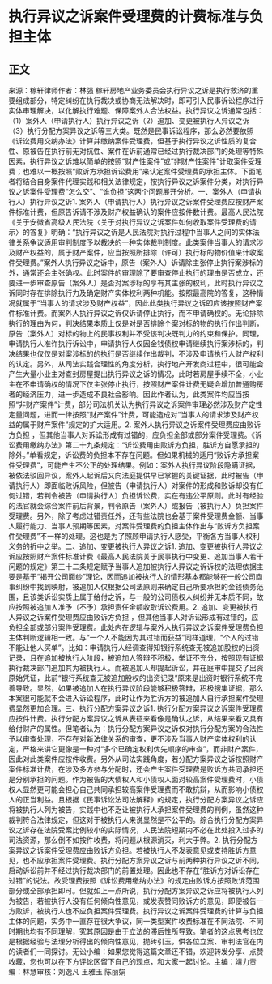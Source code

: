 # 执行异议之诉案件受理费的计费标准与负担主体
## 正文
来源：稼轩律师作者：林强 稼轩房地产业务委员会执行异议之诉是执行救济的重要组成部分，特定纠纷在执行裁决或协商无法解决时，即可引入民事诉讼程序进行实体审理解决，以化解执行难题、保障案外人合法权益。执行异议之诉通常包括：（1）案外人（申请执行人）执行异议之诉（2）追加、变更被执行人异议之诉（3）执行分配方案异议之诉等三大类。既然是民事诉讼程序，那么必然要依照《诉讼费用交纳办法》计算并缴纳案件受理费，但基于执行异议之诉性质的复合性、原被告在执行前无对抗性、案件在诉前通常已经过执行裁决部门的处理等特殊因素，执行异议之诉难以简单的按照“财产性案件”或“非财产性案件”计取案件受理费；也难以一概按照“败诉方承担诉讼费用”来认定案件受理费的承担主体。下面笔者将结合自身案件代理实践和相关法律规定，按执行异议之诉案件分类，对执行异议之诉案件受理费“怎么交”、“谁负担”这两个问题展开分析。一、案外人（申请执行人）执行异议之诉1. 案外人（申请执行人）执行异议之诉案件受理费应按财产案件标准计费，但原告诉请不涉及财产权益确认的案件应按件数计费。最高人民法院《关于安徽省高级人民法院〈关于对执行异议之诉案件如何收取案件受理费的请示〉的答复》明确：“执行异议之诉是人民法院对执行过程中当事人之间的实体法律关系争议适用审判制度予以裁决的一种实体裁判制度。此类案件当事人的请求涉及财产权益的，属于财产案件，应当按照所排除（许可）执行标的物价值来计收案件受理费。”案外人执行异议之诉中，原告（案外人）诉请除主张停止执行案涉标的外，通常还会主张确权。此时案件的审理除了要审查停止执行的理由是否成立，还要进一步审查原告（案外人）是否对案涉标的享有其主张的权利，此时执行异议之诉同时存在排除执行力及确定财产实体权利两种机能。按照最高院的答复，这种情况就属于“当事人的请求涉及财产权益”，因此此类执行异议之诉即应该按照财产案件标准计费。而案外人执行异议之诉仅诉请停止执行，而不申请确权的。无论排除执行的理由为何，判决结果本质上仅是对是否排除个案对标的物的执行作出判断，原告（案外人）对标的物上的民事权利并不受该判决既判力的约束和保护。同理，申请执行人准许执行诉讼中，申请执行人仅因金钱债权申请继续执行案涉标的，判决结果也仅仅是对案涉标的的执行是否继续作出裁判，不涉及申请执行人财产权利的认定。另外，从司法实践合理性的角度分析，执行地产开发商过程中，很可能会产生大量小业主对查封房屋提出执行异议之诉的情况，此时若房屋手续不全，小业主在不申请确权的情况下仅主张停止执行，按照财产案件计费无疑会增加普通购房者的经济压力，进一步造成不良社会影响。因此作者认为，此类案件均应当按照“非财产案件”计费，部分司法机关认为执行异议之诉案件审理必然涉及财产定性定量问题，进而一律按照“财产案件”计费，可能造成对“当事人的请求涉及财产权益的属于财产案件”规定的扩大适用。2. 案外人执行异议之诉案件受理费应由败诉方负担 ，但其他当事人对诉讼形成有过错的，应负担全部或部分案件受理费。《诉讼费用缴纳办法》第二十九条规定：“诉讼费用由败诉方负担，胜诉方自愿承担的除外。”单看规定，诉讼费的负担本不存在问题。但如果机械的适用“败诉方承担案件受理费”，可能产生不公正的处理结果。例如：案外人执行异议阶段隐瞒证据，被依法驳回异议，案外人起诉后又向法庭提供早已掌握的关键证据，此时被告（申请执行人）即面临败诉风险，但被告（申请执行人）对案件的形成和败诉却没有任何过错，若判令被告（申请执行人）负担诉讼费，实在有违公平原则。此时有经验的法官就会综合案件前后背景，判令原告（案外人）或报告（被执行人）负担案件受理费。另外，除了考虑过错责任外，还有些法院也会基于案件受理费金额、当事人履行能力、当事人预期等因素，对案件受理费的负担主体作出与“败诉方负担案件受理费”不一样的处理。这也是为了照顾申请执行人感受，平衡各方当事人权利义务的折中之举。二、追加、变更被执行人异议之诉1. 追加、变更被执行人异议之诉应按照财产案件标准计费《最高人民法院关于民事执行中变更、追加当事人若干问题的规定》第三十二条规定赋予当事人追加被执行人异议之诉诉权的法理依据主要是基于“揭开公司面纱”理论，因而追加被执行人的情形基本都能够在一般公司商事纠纷中找到映射，被追加人仅根据公司法原则来确定自己所要承担的金钱债务范围，且该类诉讼实质上属于给付之诉，与一般的公司债权人纠纷并无本质不同，故应按照被追加人准予（不予）承担责任金额收取诉讼费用。2. 追加、变更被执行人异议之诉案件受理费应由败诉方负担 ，但其他当事人对诉讼形成有过错的，应负担全部或部分案件受理费。此处内在逻辑与案外人执行异议之诉案件受理费负担主体判断逻辑相一致。与“一个人不能因为其过错而获益”同样道理，“个人的过错不能让他人买单”。比如：申请执行人经调查得知银行系统查无被追加股权的出资记录，且在追加被执行人阶段，被追加人答辩不积极，举证不充分，按照现有证据执行裁决部门追加其为被执行人。而被追加人却提起诉讼，并在庭审中提交了出资原始凭证，此前“银行系统查无被追加股权的出资记录”原来是出资时银行系统不完善导致。显然，如果被追加人在执行异议阶段能够积极答辩，积极搜集证据，那么本案很可能就不会进入诉讼程序，此时让作为胜诉方的被追加人自行承担案件受理费显然更加合理。三、执行分配方案异议之诉1. 执行分配方案异议之诉案件受理费应按件计费。执行分配方案异议之诉从表征来看像是确认之诉，从结果来看又具有给付财产的属性。但笔者认为：执行分配方案异议之诉仅对执行分配方案的合法性予以审查处理，不存在对新法律关系的审查，更不涉及当事人财产实体权利的认定，严格来讲它更像是一种对“多个已确定权利优先顺序的审查”，而非财产案件，因此对此类案件应按件收费。另外从司法实践角度，若分配方案异议之诉按照财产案件标准计费，在涉及多方参与分配时，还会产生案件受理费是败诉方共同承担还是分别承担的问题。作为被告的大债权人和小债权人面对较高案件受理费时，小债权人显然更可能会担心自己共同承担较高案件受理费而不敢抗辩，从而影响小债权人的正当利益。且根据《民事诉讼法司法解释》的规定，执行分配方案异议之诉应将被执行人列为被告，实践中也不乏让被执行人承担案件受理费的判例，虽然这种裁判符合法律规定，但这对于被执行人来说显然是不公平的。综合执行分配方案异议之诉存在法院受案比例较小的实际情况，人民法院短期内不必在此处投入过多的司法资源，那么倒不如按件收费，将问题从根源消灭，利大于弊。2. 执行分配方案异议之诉案件受理费应由败诉方负担。若被执行人不发表意见或支持胜诉方意见，也不应承担案件受理费。执行分配方案异议之诉与前两种执行异议之诉不同，启动诉讼前并不经过执行裁决部门的前置处理。因此也不存在“胜诉方对诉讼存在过错”的说法。故受理费按照《诉讼费用缴纳办法》的规定由败诉方按照败诉范围部分或全部承担即可。但就如上一点所说，执行分配方案异议之诉应将被执行人列为被告，若被执行人没有任何倾向性意见，或发表赞同败诉方的意见，即便被告一方败诉，被执行人也不应负担案件受理费。执行异议之诉案件受理费的计算与负担主体的问题，实务中一直存在很大争议，同一类型案件收费标准在不同法院、不同时期也均有不同理解，究其原因是由于立法的滞后性所导致。笔者的这点思考也仅是根据经验与法理分析得出的倾向性意见，抛砖引玉，供各位立案、审判法官在内的读者们一同探讨。无讼小编：如果您觉得这篇文章还不错，欢迎转发分享、点赞收藏，您也可以在下方评论区留下自己的观点，和大家一起讨论。主编：靖力责编：林慧审核：刘逸凡 王雅玉 陈丽娟 